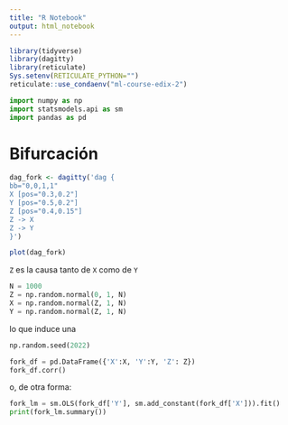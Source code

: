 ```yaml
---
title: "R Notebook"
output: html_notebook
---
```


```r
library(tidyverse)
library(dagitty)
library(reticulate)
Sys.setenv(RETICULATE_PYTHON="")
reticulate::use_condaenv("ml-course-edix-2")
```

```python
import numpy as np
import statsmodels.api as sm
import pandas as pd
```


# Bifurcación

```r
dag_fork <- dagitty('dag {
bb="0,0,1,1"
X [pos="0.3,0.2"]
Y [pos="0.5,0.2"]
Z [pos="0.4,0.15"]
Z -> X
Z -> Y
}')

plot(dag_fork)
```
`Z` es la causa tanto de `X` como de `Y`

```python
N = 1000
Z = np.random.normal(0, 1, N)
X = np.random.normal(Z, 1, N)
Y = np.random.normal(Z, 1, N)
```

lo que induce una 

```python
np.random.seed(2022)

fork_df = pd.DataFrame({'X':X, 'Y':Y, 'Z': Z})
fork_df.corr()
```

o, de otra forma:

```python
fork_lm = sm.OLS(fork_df['Y'], sm.add_constant(fork_df['X'])).fit()
print(fork_lm.summary())
```

